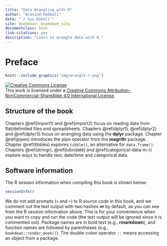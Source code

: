 ```yaml
--- 
title: "Data Wrangling with R"
author: "Aravind Hebbali"
date: "`r Sys.Date()`"
site: bookdown::bookdown_site
documentclass: book
link-citations: yes
description: "Learn to wrangle data with R."
---
```


# Preface {-}

```r
knitr::include_graphics('img/wrangle-r.png')
```

<a rel="license" href="http://creativecommons.org/licenses/by-nc-sa/4.0/"><img alt="Creative Commons License" style="border-width:0" src="https://i.creativecommons.org/l/by-nc-sa/4.0/88x31.png" /></a><br />This work is licensed under a <a rel="license" href="http://creativecommons.org/licenses/by-nc-sa/4.0/">Creative Commons Attribution-NonCommercial-ShareAlike 4.0 International License</a>.

## Structure of the book {-}

Chapters \@ref(import1) and \@ref(import2) focus on reading data from
flat/delimited files and spreadsheets. Chapters \@ref(dplyr1), \@ref(dplyr2)
and \@ref(dplyr3) focus on wrangling data using the **dplyr** package. Chapter 
\@ref(pipes) introduces the pipe operator from the **magrittr** package. 
Chapter \@ref(tibbles) explores `tibble()`, an alternative for `data.frame()`.
Chapters \@ref(stringr), \@ref(lubridate) and \@ref(categorical-data-in-r) explore ways to 
handle text, date/time and categorical data.

## Software information {-}

The R session information when compiling this book is shown below:

```r
sessionInfo()
```

We do not add prompts (`>` and `+`) to R source code in this book, and we comment out the text output with two hashes `##` by default, as you can see from the R session information above. This is for your convenience when you want to copy and run the code (the text output will be ignored since it is commented out). Package names are in bold text (e.g., **rmarkdown**), and function names are followed by parentheses (e.g., `bookdown::render_book()`). The double-colon operator `::` means accessing an object from a package. 